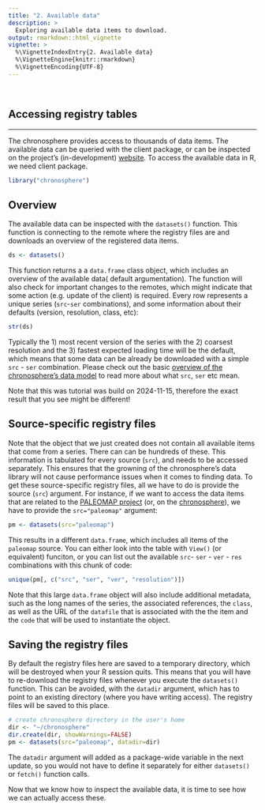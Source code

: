 ```yaml
---
title: "2. Available data"
description: >
  Exploring available data items to download. 
output: rmarkdown::html_vignette
vignette: >
  %\VignetteIndexEntry{2. Available data}
  %\VignetteEngine{knitr::rmarkdown}
  %\VignetteEncoding{UTF-8}
---
```


<br>



## Accessing registry tables

* * *

The chronosphere provides access to thousands of data items. The available data can be queried with the client package, or can be inspected on the project's (in-development) [website](https://chronosphere.info/data/). To access the available data in R, we need client package. 


```r
library("chronosphere")
```

## Overview

The available data can be inspected with the `datasets()` function. This function is connecting to the remote where the registry files are and downloads an overview of the registered data items. 

```r
ds <- datasets()
```

This function returns a a `data.frame` class object, which includes an overview of the available data( default argumentation). The function will also check for important changes to the remotes, which might indicate that some action (e.g. update of the client) is required. Every row represents a unique series (`src`-`ser` combinations), and some information about their defaults (version, resolution, class, etc):

```r
str(ds)
```

Typically the 1) most recent version of the series with the 2) coarsest resolution and the 3) fastest expected loading time will be the default, which means that some data can be already be downloaded with a simple `src` - `ser` combination. Please check out the basic [overview of the chronosphere's data model](https://chronosphere.info/model/datasets/) to read more about what `src`, `ser` etc mean.

<div class="alert alert-primary" role="info"> 
Note that this was tutorial was build on 2024-11-15, therefore the exact result that you see might be different!
</div>

## Source-specific registry files 

Note that the object that we just created does not contain all available items that come from a series. There can can be hundreds of these. This information is tabulated for every source (`src`), and needs to be accessed separately. This ensures that the growning of the chronosphere's data library will not cause performance issues when it comes to finding data. To get these source-specific registry files, all we have to do is provide the source (`src`) argument. For instance, if we want to access the data items that are related to the [PALEOMAP project](www.scotese.com) (or, on the [chronosphere](https://chronosphere.info/data/paleomap/)), we have to provide the `src="paleomap"` argument:

```r
pm <- datasets(src="paleomap")
```

This results in a different `data.frame`, which includes all items of the `paleomap` source. You can either look into the table with `View()` (or equivalent) funciton, or you can list out the available `src`- `ser` - `ver` - `res` combinations with this chunk of code:

```r
unique(pm[, c("src", "ser", "ver", "resolution")])
```

Note that this large `data.frame` object will also include additional metadata, such as the long names of the series, the associated references, the `class`, as well as the URL of the `datafile` that is associated with the the item and the `code` that will be used to instantiate the object. 

## Saving the registry files

By default the registry files here are saved to a temporary directory, which will be destroyed when your R session quits. This means that you will have to re-download the registry files whenever you execute the `datasets()` function. This can be avoided, with the `datadir` argument, which has to point to an existing directory (where you have writing access). The registry files will be saved to this place. 


```r
# create chronosphere directory in the user's home
dir <- "~/chronosphere"
dir.create(dir, showWarnings=FALSE)
pm <- datasets(src="paleomap", datadir=dir)
```

<div class="alert alert-primary" role="info"> 
The `datadir` argument will added as a package-wide variable in the next update, so you would not have to define it separately for either `datasets()` or `fetch()` function calls. 
</div>


Now that we know how to inspect the available data, it is time to see how we can actually access these.

